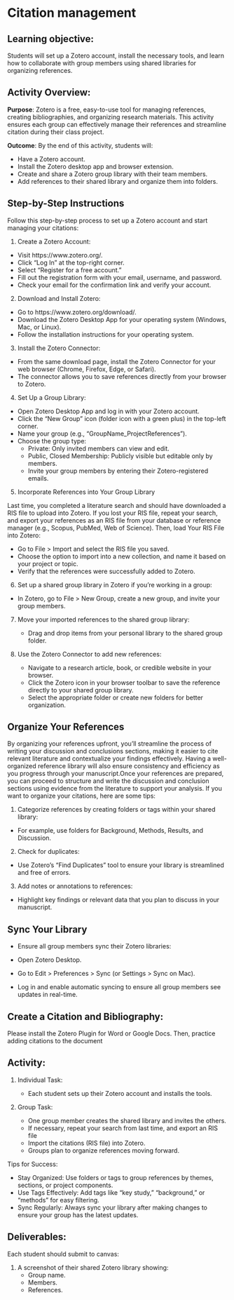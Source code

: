 # Citation management

## Learning objective:

Students will set up a Zotero account, install the necessary tools, and learn how to collaborate with group members using shared libraries for organizing references.

## Activity Overview:

**Purpose**: Zotero is a free, easy-to-use tool for managing references, creating bibliographies, and organizing research materials. This activity ensures each group can effectively manage their references and streamline citation during their class project.

**Outcome**: By the end of this activity, students will:

- Have a Zotero account.
- Install the Zotero desktop app and browser extension.
- Create and share a Zotero group library with their team members.
- Add references to their shared library and organize them into folders.
	
## Step-by-Step Instructions

Follow this step-by-step process to set up a Zotero account and start managing your citations:

1. Create a Zotero Account:

- Visit https://www.zotero.org/.
- Click “Log In” at the top-right corner.
- Select “Register for a free account.”
- Fill out the registration form with your email, username, and password.
- Check your email for the confirmation link and verify your account.

2. Download and Install Zotero:

- Go to https://www.zotero.org/download/.
- Download the Zotero Desktop App for your operating system (Windows, Mac, or Linux).
- Follow the installation instructions for your operating system.

3. Install the Zotero Connector:

- From the same download page, install the Zotero Connector for your web browser (Chrome, Firefox, Edge, or Safari).
- The connector allows you to save references directly from your browser to Zotero.

4. Set Up a Group Library:

- Open Zotero Desktop App and log in with your Zotero account.
- Click the “New Group” icon (folder icon with a green plus) in the top-left corner.
- Name your group (e.g., “GroupName_ProjectReferences”).
- Choose the group type:
	 - Private: Only invited members can view and edit.
	 - Public, Closed Membership: Publicly visible but editable only by members.
	 - Invite your group members by entering their Zotero-registered emails.

5. Incorporate References into Your Group Library

Last time, you completed a literature search and should have downloaded a RIS file to upload into Zotero. If you lost your RIS file, repeat your search, and export your references as an RIS file from your database or reference manager (e.g., Scopus, PubMed, Web of Science). Then, load Your RIS File into Zotero:

- Go to File > Import and select the RIS file you saved.
- Choose the option to import into a new collection, and name it based on your project or topic.
- Verify that the references were successfully added to Zotero.

6.	Set up a shared group library in Zotero if you’re working in a group:

 - In Zotero, go to File > New Group, create a new group, and invite your group members.
 
7.	Move your imported references to the shared group library:

	- Drag and drop items from your personal library to the shared group folder.
	
8.	Use the Zotero Connector to add new references:

	- Navigate to a research article, book, or credible website in your browser.
	- Click the Zotero icon in your browser toolbar to save the reference directly to your shared group library.
	- Select the appropriate folder or create new folders for better organization.

## Organize Your References

By organizing your references upfront, you’ll streamline the process of writing your discussion and conclusions sections, making it easier to cite relevant literature and contextualize your findings effectively. Having a well-organized reference library will also ensure consistency and efficiency as you progress through your manuscript.Once your references are prepared, you can proceed to structure and write the discussion and conclusion sections using evidence from the literature to support your analysis. If you want to organize your citations, here are some tips:

1.	Categorize references by creating folders or tags within your shared library:

- For example, use folders for Background, Methods, Results, and Discussion.

2.	Check for duplicates:

- Use Zotero’s “Find Duplicates” tool to ensure your library is streamlined and free of errors.

3.	Add notes or annotations to references:

- Highlight key findings or relevant data that you plan to discuss in your manuscript.

## Sync Your Library

- Ensure all group members sync their Zotero libraries:

- Open Zotero Desktop.
- Go to Edit > Preferences > Sync (or Settings > Sync on Mac).
- Log in and enable automatic syncing to ensure all group members see updates in real-time.

## Create a Citation and Bibliography:

Please install the Zotero Plugin for Word or Google Docs. Then, practice adding citations to the document 

## Activity:

1.	Individual Task:
	
	 - Each student sets up their Zotero account and installs the tools.
	 
2.	Group Task:
	
	 - One group member creates the shared library and invites the others.
	 - If necessary, repeat your search from last time, and export an RIS file
	 - Import the citations (RIS file) into Zotero.
	 - Groups plan to organize references moving forward.

Tips for Success:

- Stay Organized: Use folders or tags to group references by themes, sections, or project components.
- Use Tags Effectively: Add tags like “key study,” “background,” or “methods” for easy filtering.
- Sync Regularly: Always sync your library after making changes to ensure your group has the latest updates.

## Deliverables:

Each student should submit to canvas:

1.	A screenshot of their shared Zotero library showing:
	 - Group name.
	 - Members.
	 - References.

